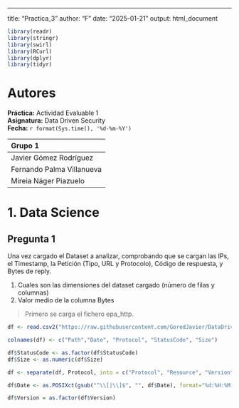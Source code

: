 ------------------------------------------------------------------------

title: "Practica_3" author: "F" date: "2025-01-21" output: html_document

```r

library(readr)
library(stringr)
library(swirl)
library(RCurl)
library(dplyr)
library(tidyr)

```

# Autores

**Práctica:** Actividad Evaluable 1\
**Asignatura:** Data Driven Security\
**Fecha:** `r format(Sys.time(), '%d-%m-%Y')`

| Grupo 1                   |
|:--------------------------|
| Javier Gómez Rodríguez    |
| Fernando Palma Villanueva |
| Mireia Náger Piazuelo     |

# 1. Data Science

## Pregunta 1

Una vez cargado el Dataset a analizar, comprobando que se cargan las IPs, el Timestamp, la Petición (Tipo, URL y Protocolo), Código de respuesta, y Bytes de reply.

1.  Cuales son las dimensiones del dataset cargado (número de filas y columnas)
2.  Valor medio de la columna Bytes

> Primero se carga el fichero epa_http.

```r

df <- read.csv2("https://raw.githubusercontent.com/GoredJavier/DataDrivenSecurity/refs/heads/main/epa-http.csv", sep=' ', header=FALSE)

colnames(df) <- c("Path","Date", "Protocol", "StatusCode", "Size")

df$StatusCode <- as.factor(df$StatusCode)
df$Size <- as.numeric(df$Size)

df <- separate(df, Protocol, into = c("Protocol", "Resource", "Version"), sep = " ")

df$Date <- as.POSIXct(gsub("^\\[|\\]$", "", df$Date), format="%d:%H:%M:%S")

df$Version = as.factor(df$Version)

```
